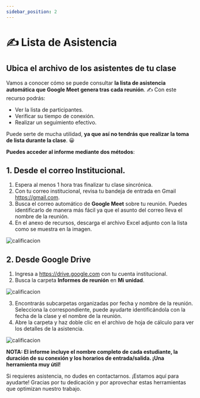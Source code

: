 ```yaml
---
sidebar_position: 2
---
```


# ✍️ Lista de Asistencia

## Ubica el archivo de los asistentes de tu clase

Vamos a conocer cómo se puede consultar **la lista de asistencia 
automática que Google Meet genera tras cada reunión**. ✍ Con este recurso
 podrás:

- Ver la lista de participantes.
- Verificar su tiempo de conexión.
- Realizar un seguimiento efectivo.

Puede serte de mucha utilidad, **ya que así no tendrás que realizar la
toma de lista durante la clase**. 😀

**Puedes acceder al informe mediante dos métodos**:

## 1. Desde el correo Institucional.

1. Espera al menos 1 hora tras finalizar tu clase sincrónica.
2. Con tu correo institucional, revisa tu bandeja de entrada en Gmail 
https://gmail.com.
3. Busca el correo automático de **Google Meet** sobre tu reunión. Puedes
identificarlo de manera más fácil ya que el asunto del correo lleva el
nombre de la reunión.
4. En el anexo de recursos, descarga el archivo Excel adjunto con la lista
como se muestra en la imagen.

![calificacion](./img/imagen11.jpg)

## 2. Desde Google Drive

1. Ingresa a https://drive.google.com con tu cuenta institucional.
2. Busca la carpeta **Informes de reunión** en **Mi unidad**.

![calificacion](./img/imagen13.jpg)

3. Encontrarás subcarpetas organizadas por fecha y nombre de la 
reunión. Selecciona la correspondiente, puede ayudarte identificándola
con la fecha de la clase y el nombre de la reunión.
4. Abre la carpeta y haz doble clic en el archivo de hoja de cálculo para
ver los detalles de la asistencia.

![calificacion](./img/iamgen15.jpg)

**NOTA: El informe incluye el nombre completo de cada estudiante, 
la duración de su conexión y los horarios de entrada/salida.
¡Una herramienta muy útil!**

Si requieres asistencia, no dudes en contactarnos. ¡Estamos aquí para ayudarte!
Gracias por tu dedicación y por aprovechar estas herramientas que optimizan nuestro trabajo.